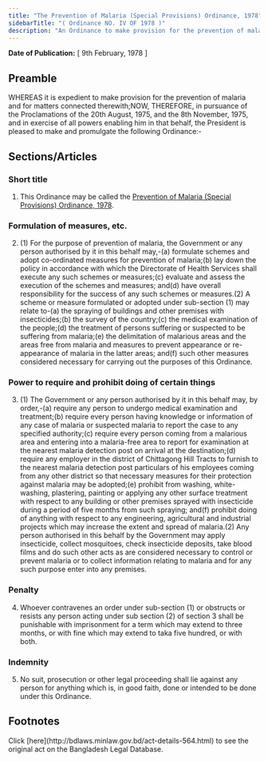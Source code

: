 ```yaml
---
title: "The Prevention of Malaria (Special Provisions) Ordinance, 1978"
sidebarTitle: "( Ordinance NO. IV OF 1978 )"
description: "An Ordinance to make provision for the prevention of malaria and for matters connected therewith."
---
```


**Date of Publication:** [ 9th February, 1978 ]

## Preamble

WHEREAS it is expedient to make provision for the prevention of malaria and for matters connected therewith;NOW, THEREFORE, in pursuance of the Proclamations of the 20th August, 1975, and the 8th November, 1975, and in exercise of all powers enabling him in that behalf, the President is pleased to make and promulgate the following Ordinance:-

## Sections/Articles

### Short title

1. This Ordinance may be called the [Prevention of Malaria (Special Provisions) Ordinance, 1978](/act-564.html "Prevention of Malaria (Special Provisions) Ordinance, 1978").

### Formulation of measures, etc.

2. (1) For the purpose of prevention of malaria, the Government or any person authorised by it in this behalf may,-(a) formulate schemes and adopt co-ordinated measures for prevention of malaria;(b) lay down the policy in accordance with which the Directorate of Health Services shall execute any such schemes or measures;(c) evaluate and assess the execution of the schemes and measures; and(d) have overall responsibility for the success of any such schemes or measures.(2) A scheme or measure formulated or adopted under sub-section (1) may relate to-(a) the spraying of buildings and other premises with insecticides;(b) the survey of the country;(c) the medical examination of the people;(d) the treatment of persons suffering or suspected to be suffering from malaria;(e) the delimitation of malarious areas and the areas free from malaria and measures to prevent appearance or re-appearance of malaria in the latter areas; and(f) such other measures considered necessary for carrying out the purposes of this Ordinance.

### Power to require and prohibit doing of certain things

3. (1) The Government or any person authorised by it in this behalf may, by order,-(a) require any person to undergo medical examination and treatment;(b) require every person having knowledge or information of any case of malaria or suspected malaria to report the case to any specified authority;(c) require every person coming from a malarious area and entering into a malaria-free area to report for examination at the nearest malaria detection post on arrival at the destination;(d) require any employer in the district of Chittagong Hill Tracts to furnish to the nearest malaria detection post particulars of his employees coming from any other district so that necessary measures for their protection against malaria may be adopted;(e) prohibit from washing, white-washing, plastering, painting or applying any other surface treatment with respect to any building or other premises sprayed with insecticide during a period of five months from such spraying; and(f) prohibit doing of anything with respect to any engineering, agricultural and industrial projects which may increase the extent and spread of malaria.(2) Any person authorised in this behalf by the Government may apply insecticide, collect mosquitoes, check insecticide deposits, take blood films and do such other acts as are considered necessary to control or prevent malaria or to collect information relating to malaria and for any such purpose enter into any premises.

### Penalty

4. Whoever contravenes an order under sub-section (1) or obstructs or resists any person acting under sub section (2) of section 3 shall be punishable with imprisonment for a term which may extend to three months, or with fine which may extend to taka five hundred, or with both.

### Indemnity

5. No suit, prosecution or other legal proceeding shall lie against any person for anything which is, in good faith, done or intended to be done under this Ordinance.

## Footnotes

<Note>
  Click [here](http://bdlaws.minlaw.gov.bd/act-details-564.html) to see the original act on the Bangladesh Legal Database.
</Note>
